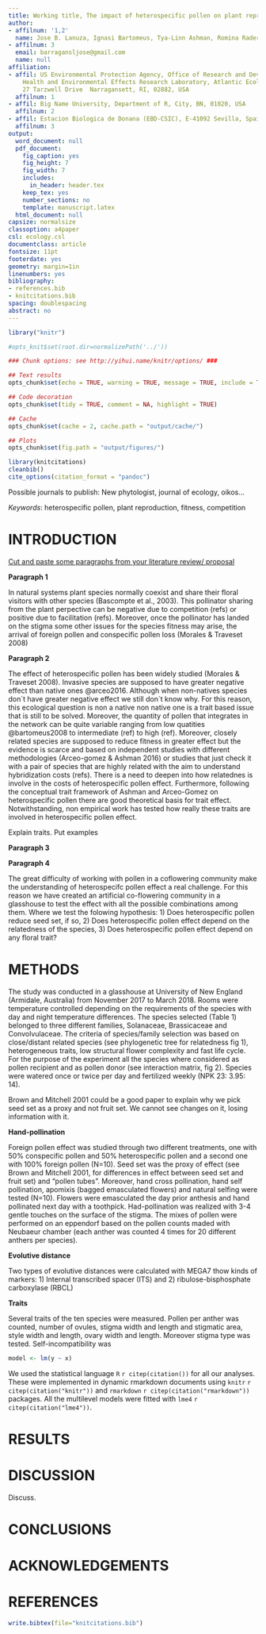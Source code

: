 ```yaml
---
title: Working title, The impact of heterospecific pollen on plant reproductive success is mediated by phylogenetic distance and floral reproductive traits 
author:
- affilnum: '1,2'
  name: Jose B. Lanuza, Ignasi Bartomeus, Tya-Linn Ashman, Romina Rader
- affilnum: 3
  email: barragansljose@gmail.com
  name: null
affiliation:
- affil: US Environmental Protection Agency, Office of Research and Development, National
    Health and Environmental Effects Research Laboratory, Atlantic Ecology Division,
    27 Tarzwell Drive  Narragansett, RI, 02882, USA
  affilnum: 1
- affil: Big Name University, Department of R, City, BN, 01020, USA
  affilnum: 2
- affil: Estacion Biologica de Donana (EBD-CSIC), E-41092 Sevilla, Spain
  affilnum: 3
output:
  word_document: null
  pdf_document:
    fig_caption: yes
    fig_height: 7
    fig_width: 7
    includes:
      in_header: header.tex
    keep_tex: yes
    number_sections: no
    template: manuscript.latex
  html_document: null
capsize: normalsize
classoption: a4paper
csl: ecology.csl
documentclass: article
fontsize: 11pt
footerdate: yes
geometry: margin=1in
linenumbers: yes
bibliography:
- references.bib
- knitcitations.bib
spacing: doublespacing
abstract: no
---
```



```r

library("knitr")

#opts_knit$set(root.dir=normalizePath('../'))

### Chunk options: see http://yihui.name/knitr/options/ ###

## Text results
opts_chunk$set(echo = TRUE, warning = TRUE, message = TRUE, include = TRUE)

## Code decoration
opts_chunk$set(tidy = TRUE, comment = NA, highlight = TRUE)

## Cache
opts_chunk$set(cache = 2, cache.path = "output/cache/")

## Plots
opts_chunk$set(fig.path = "output/figures/")


```


```r
library(knitcitations)
cleanbib()   
cite_options(citation_format = "pandoc")
```


\singlespace

\vspace{2mm}\hrule

Possible journals to publish: New phytologist, journal of ecology, oikos...

\vspace{3mm}\hrule

*Keywords*: heterospecific pollen, plant reproduction, fitness, competition 

\doublespace

\bleft






















































# INTRODUCTION
[Cut and paste some paragraphs from your literature review/ proposal](Romina)

**Paragraph 1**

In natural systems plant species normally coexist and share their floral visitors with other species (Bascompte et al., 2003). This pollinator sharing from the plant perpective can be negative due to competition (refs) or positive due to facilitation (refs). Moreover, once the pollinator has landed on the stigma some other issues for the species fitness may arise, the arrival of foreign pollen and conspecific pollen loss (Morales & Traveset 2008)

**Paragraph 2**

The effect of heterospecific pollen has been widely studied (Morales & Traveset 2008). Invasive species are supposed to have greater negative effect than native ones @arceo2016. Although when non-natives species don´t have greater negative effect we still don´t know why. For this reason, this ecological question is non a native non native one is a trait based issue that is still to be solved. Moreover, the quantity of pollen that integrates in the network can be quite variable ranging from low quatities @bartomeus2008 to intermediate (ref) to high (ref). Moreover, closely related species are supposed to reduce fitness in greater effect but the evidence is scarce and based on independent studies with different methodologies (Arceo-gomez & Ashman 2016) or studies that just check it with a pair of species that are highly related with the aim to understand hybridization costs (refs). There is a need to deepen into how relatednes is involve in the costs of heterospecific pollen effect. Furthermore, following the conceptual trait framework of Ashman and Arceo-Gomez on heterospecific pollen there are good theoretical basis for trait effect. Notwithstanding, non empirical work has tested how really these traits are involved in heterospecific pollen effect.

Explain traits. Put examples

**Paragraph 3**





**Paragraph 4**

The great difficulty of working with pollen in a coflowering community make the understanding of heterospecifc pollen effect a real challenge. For this reason we have created an artificial co-flowering community in a glasshouse to test the effect with all the possible combinations among them. Where we test the folowing hypothesis: 1) Does heterospecific pollen reduce seed set, if so, 2) Does heterospecific pollen effect depend on the relatedness of the species, 3) Does heterospecific pollen effect depend on any floral trait? 

# METHODS

The study was conducted in a glasshouse at University of New England (Armidale, Australia) from November 2017 to March 2018. Rooms were temperature controlled depending on the requirements of the species with day and night temperature differences. The species selected (Table 1) belonged to three different families, Solanaceae, Brassicaceae and Convolvulaceae. The criteria of species/family selection was based on close/distant related species (see phylogenetic tree for relatedness fig 1), heterogeneous traits, low structural flower complexity and fast life cycle. For the purpose of the experiment all the species where considered as pollen recipient and as pollen donor (see interaction matrix, fig 2). Species were watered once or twice per day and fertilized weekly (NPK 23: 3.95: 14).

Brown and Mitchell 2001 could be a good paper to explain why we pick seed set as a proxy and not fruit set. We cannot see changes on it, losing information with it.

**Hand-pollination**

Foreign pollen effect was studied through two different treatments, one with 50% conspecific pollen and 50% heterospecific pollen and a second one with 100% foreign pollen (N=10). Seed set was the proxy of effect (see Brown and Mitchell 2001, for differences in effect between seed set and fruit set) and "pollen tubes". Moreover, hand cross pollination, hand self pollination, apomixis (bagged emasculated flowers) and natural selfing were tested (N=10). Flowers were emasculated the day prior anthesis and hand pollinated next day with a toothpick. Had-pollination was realized with 3-4 gentle touches on the surface of the stigma. The mixes of pollen were performed on an eppendorf based on the pollen counts maded with Neubaeur chamber (each anther was counted 4 times for 20 different anthers per species).


**Evolutive distance**

Two types of evolutive distances were calculated with MEGA7 thow kinds of markers: 1) Internal transcribed spacer (ITS) and 2) ribulose-bisphosphate carboxylase (RBCL)

**Traits**

Several traits of the ten species were measured. Pollen per anther was counted, number of ovules, stigma width and length and stigmatic area, style width and length, ovary width and length. Moreover stigma type was tested. Self-incompatibility was 





```r
model <- lm(y ~ x)
```

We used the statistical language `R` `r citep(citation())` for all our analyses. These were implemented in dynamic rmarkdown documents using `knitr` `r citep(citation("knitr"))` and `rmarkdown` `r citep(citation("rmarkdown"))` packages. All the multilevel models were fitted with `lme4` `r citep(citation("lme4"))`. 




# RESULTS





# DISCUSSION

Discuss.



# CONCLUSIONS



# ACKNOWLEDGEMENTS



# REFERENCES

```r
write.bibtex(file="knitcitations.bib")
```

<div id = "refs"></div>


\eleft

\clearpage


\listoftables


\newpage


\newpage

\clearpage

\listoffigures


\newpage

\newpage

\blandscape

\elandscape

\clearpage

